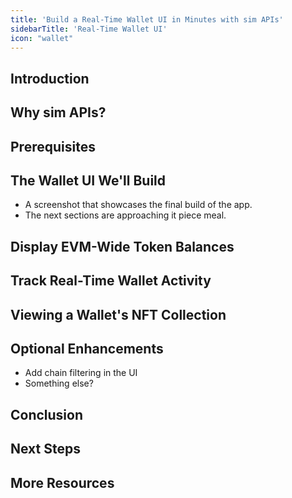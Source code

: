 ```yaml
---
title: 'Build a Real-Time Wallet UI in Minutes with sim APIs'
sidebarTitle: 'Real-Time Wallet UI'
icon: "wallet"
---
```


## Introduction

## Why sim APIs?

## Prerequisites

## The Wallet UI We'll Build

- A screenshot that showcases the final build of the app.
- The next sections are approaching it piece meal.

## Display EVM-Wide Token Balances

## Track Real-Time Wallet Activity

## Viewing a Wallet's NFT Collection

## Optional Enhancements

- Add chain filtering in the UI
- Something else?

## Conclusion

## Next Steps

## More Resources

